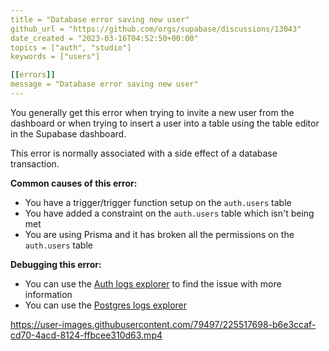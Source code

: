```yaml
---
title = "Database error saving new user"
github_url = "https://github.com/orgs/supabase/discussions/13043"
date_created = "2023-03-16T04:52:50+00:00"
topics = ["auth", "studio"]
keywords = ["users"]

[[errors]]
message = "Database error saving new user"
---
```


You generally get this error when trying to invite a new user from the dashboard or when trying to insert a user into a table using the table editor in the Supabase dashboard.

This error is normally associated with a side effect of a database transaction.

**Common causes of this error:**

- You have a trigger/trigger function setup on the `auth.users` table
- You have added a constraint on the `auth.users` table which isn't being met
- You are using Prisma and it has broken all the permissions on the `auth.users` table

**Debugging this error:**

- You can use the [Auth logs explorer](https://app.supabase.com/project/_/logs/auth-logs) to find the issue with more information
- You can use the [Postgres logs explorer](https://app.supabase.com/project/_/logs/postgres-logs)

https://user-images.githubusercontent.com/79497/225517698-b6e3ccaf-cd70-4acd-8124-ffbcee310d63.mp4
